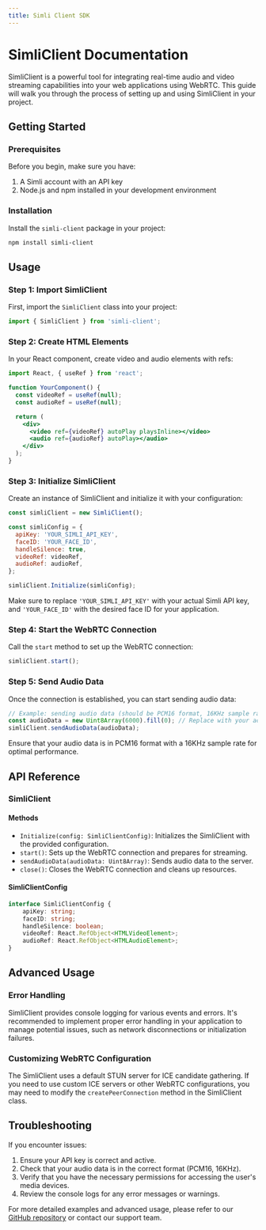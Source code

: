 ```yaml
---
title: Simli Client SDK
---
```


# SimliClient Documentation

SimliClient is a powerful tool for integrating real-time audio and video streaming capabilities into your web applications using WebRTC. This guide will walk you through the process of setting up and using SimliClient in your project.

## Getting Started

### Prerequisites

Before you begin, make sure you have:

1. A Simli account with an API key
2. Node.js and npm installed in your development environment

### Installation

Install the `simli-client` package in your project:

```bash
npm install simli-client
```

## Usage

### Step 1: Import SimliClient

First, import the `SimliClient` class into your project:

```javascript
import { SimliClient } from 'simli-client';
```

### Step 2: Create HTML Elements

In your React component, create video and audio elements with refs:

```jsx
import React, { useRef } from 'react';

function YourComponent() {
  const videoRef = useRef(null);
  const audioRef = useRef(null);

  return (
    <div>
      <video ref={videoRef} autoPlay playsInline></video>
      <audio ref={audioRef} autoPlay></audio>
    </div>
  );
}
```

### Step 3: Initialize SimliClient

Create an instance of SimliClient and initialize it with your configuration:

```javascript
const simliClient = new SimliClient();

const simliConfig = {
  apiKey: 'YOUR_SIMLI_API_KEY',
  faceID: 'YOUR_FACE_ID',
  handleSilence: true,
  videoRef: videoRef,
  audioRef: audioRef,
};

simliClient.Initialize(simliConfig);
```

Make sure to replace `'YOUR_SIMLI_API_KEY'` with your actual Simli API key, and `'YOUR_FACE_ID'` with the desired face ID for your application.

### Step 4: Start the WebRTC Connection

Call the `start` method to set up the WebRTC connection:

```javascript
simliClient.start();
```

### Step 5: Send Audio Data

Once the connection is established, you can start sending audio data:

```javascript
// Example: sending audio data (should be PCM16 format, 16KHz sample rate)
const audioData = new Uint8Array(6000).fill(0); // Replace with your actual audio data
simliClient.sendAudioData(audioData);
```

Ensure that your audio data is in PCM16 format with a 16KHz sample rate for optimal performance.

## API Reference

### SimliClient

#### Methods

- `Initialize(config: SimliClientConfig)`: Initializes the SimliClient with the provided configuration.
- `start()`: Sets up the WebRTC connection and prepares for streaming.
- `sendAudioData(audioData: Uint8Array)`: Sends audio data to the server.
- `close()`: Closes the WebRTC connection and cleans up resources.

#### SimliClientConfig

```typescript
interface SimliClientConfig {
    apiKey: string;
    faceID: string;
    handleSilence: boolean;
    videoRef: React.RefObject<HTMLVideoElement>;
    audioRef: React.RefObject<HTMLAudioElement>;
}
```

## Advanced Usage

### Error Handling

SimliClient provides console logging for various events and errors. It's recommended to implement proper error handling in your application to manage potential issues, such as network disconnections or initialization failures.

### Customizing WebRTC Configuration

The SimliClient uses a default STUN server for ICE candidate gathering. If you need to use custom ICE servers or other WebRTC configurations, you may need to modify the `createPeerConnection` method in the SimliClient class.

## Troubleshooting

If you encounter issues:

1. Ensure your API key is correct and active.
2. Check that your audio data is in the correct format (PCM16, 16KHz).
3. Verify that you have the necessary permissions for accessing the user's media devices.
4. Review the console logs for any error messages or warnings.

For more detailed examples and advanced usage, please refer to our [GitHub repository](https://github.com/simliai/simli-client) or contact our support team.